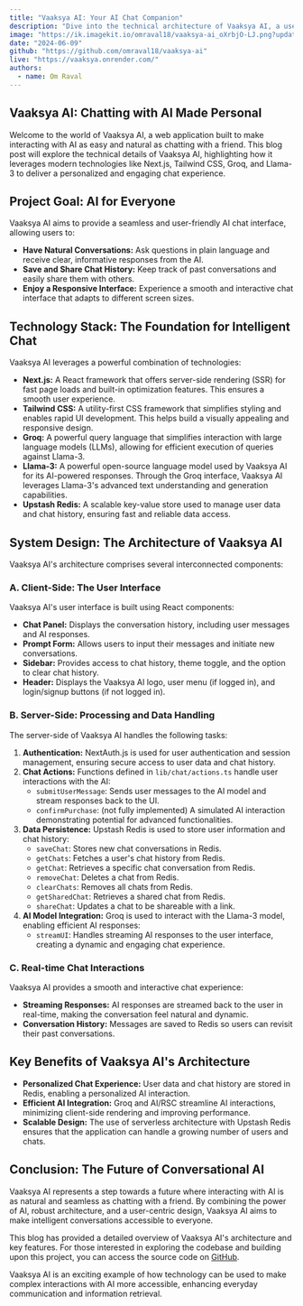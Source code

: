 ```yaml
---
title: "Vaaksya AI: Your AI Chat Companion"
description: "Dive into the technical architecture of Vaaksya AI, a user-friendly web application built with Next.js, Tailwind CSS, Groq, and Llama-3, that lets you have natural conversations with an AI. Learn how Vaaksya AI utilizes server-side rendering, AI/RSC, and Redis to deliver a personalized and efficient chat experience."
image: "https://ik.imagekit.io/omraval18/vaaksya-ai_oXrbjO-LJ.png?updatedAt=1718529620013"
date: "2024-06-09"
github: "https://github.com/omraval18/vaaksya-ai"
live: "https://vaaksya.onrender.com/"
authors:
  - name: Om Raval
---
```


## Vaaksya AI: Chatting with AI Made Personal

Welcome to the world of Vaaksya AI, a web application built to make interacting with AI as easy and natural as chatting with a friend. This blog post will explore the technical details of Vaaksya AI, highlighting how it leverages modern technologies like Next.js, Tailwind CSS, Groq, and Llama-3 to deliver a personalized and engaging chat experience.

## Project Goal:  AI for Everyone

Vaaksya AI aims to provide a seamless and user-friendly AI chat interface, allowing users to:

- **Have Natural Conversations:**  Ask questions in plain language and receive clear, informative responses from the AI.
- **Save and Share Chat History:**  Keep track of past conversations and easily share them with others.
- **Enjoy a Responsive Interface:**  Experience a smooth and interactive chat interface that adapts to different screen sizes.

## Technology Stack: The Foundation for Intelligent Chat

Vaaksya AI leverages a powerful combination of technologies:

- **Next.js:** A React framework that offers server-side rendering (SSR) for fast page loads and built-in optimization features. This ensures a smooth user experience.
- **Tailwind CSS:**  A utility-first CSS framework that simplifies styling and enables rapid UI development. This helps build a visually appealing and responsive design.
- **Groq:**  A powerful query language that simplifies interaction with large language models (LLMs), allowing for efficient execution of queries against Llama-3. 
- **Llama-3:** A powerful open-source language model used by Vaaksya AI for its AI-powered responses.  Through the Groq interface, Vaaksya AI leverages Llama-3's advanced text understanding and generation capabilities.
- **Upstash Redis:**  A scalable key-value store used to manage user data and chat history, ensuring fast and reliable data access.

## System Design: The Architecture of Vaaksya AI

Vaaksya AI's architecture comprises several interconnected components:

### A. Client-Side: The User Interface

Vaaksya AI's user interface is built using React components:

- **Chat Panel:**  Displays the conversation history, including user messages and AI responses.
- **Prompt Form:**  Allows users to input their messages and initiate new conversations.
- **Sidebar:**  Provides access to chat history, theme toggle, and the option to clear chat history.
- **Header:**  Displays the Vaaksya AI logo, user menu (if logged in), and login/signup buttons (if not logged in).

### B. Server-Side: Processing and Data Handling

The server-side of Vaaksya AI handles the following tasks:

1. **Authentication:**  NextAuth.js is used for user authentication and session management, ensuring secure access to user data and chat history.
2. **Chat Actions:**  Functions defined in `lib/chat/actions.ts` handle user interactions with the AI:
    - `submitUserMessage`:  Sends user messages to the AI model and stream responses back to the UI.
    - `confirmPurchase`:  (not fully implemented)  A simulated AI interaction demonstrating potential for advanced functionalities.
3. **Data Persistence:** Upstash Redis is used to store user information and chat history:
    - `saveChat`: Stores new chat conversations in Redis.
    - `getChats`: Fetches a user's chat history from Redis.
    - `getChat`: Retrieves a specific chat conversation from Redis.
    - `removeChat`:  Deletes a chat from Redis.
    - `clearChats`:  Removes all chats from Redis.
    - `getSharedChat`: Retrieves a shared chat from Redis.
    - `shareChat`: Updates a chat to be shareable with a link.
4. **AI Model Integration:**  Groq is used to interact with the Llama-3 model, enabling efficient AI responses:
    - `streamUI`:  Handles streaming AI responses to the user interface, creating a dynamic and engaging chat experience.

### C. Real-time Chat Interactions

Vaaksya AI provides a smooth and interactive chat experience:

- **Streaming Responses:**  AI responses are streamed back to the user in real-time, making the conversation feel natural and dynamic.
- **Conversation History:**  Messages are saved to Redis so users can revisit their past conversations.

## Key Benefits of Vaaksya AI's Architecture

- **Personalized Chat Experience:**  User data and chat history are stored in Redis, enabling a personalized AI interaction.
- **Efficient AI Integration:**  Groq and AI/RSC streamline AI interactions, minimizing client-side rendering and improving performance.
- **Scalable Design:**  The use of serverless architecture with Upstash Redis ensures that the application can handle a growing number of users and chats.

## Conclusion:  The Future of Conversational AI

Vaaksya AI represents a step towards a future where interacting with AI is as natural and seamless as chatting with a friend. By combining the power of AI, robust architecture, and a user-centric design, Vaaksya AI aims to make intelligent conversations accessible to everyone. 

This blog has provided a detailed overview of Vaaksya AI's architecture and key features.  For those interested in exploring the codebase and building upon this project, you can access the source code on [GitHub](https://github.com/omraval18/vaaksya-ai). 

Vaaksya AI is an exciting example of how technology can be used to make complex interactions with AI more accessible, enhancing everyday communication and information retrieval.